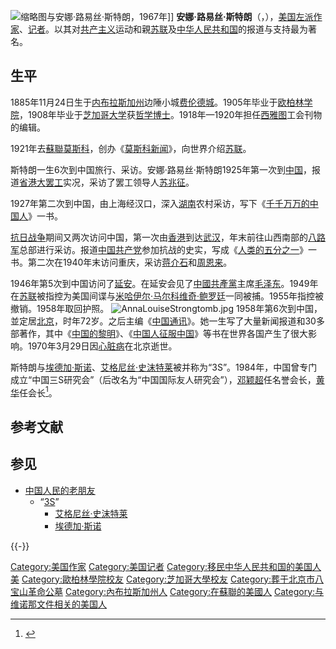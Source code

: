 {{Infobox_Person
|name=安娜·路易絲·斯特朗
|image=Anna Louise Strong NYWTS.jpg
|caption= 安娜·路易丝·斯特朗，1937年
|birth_date={{birth date|1885|11|24}}
|birth_place={{USA}}[[内布拉斯加州|内布拉斯加州]][[费伦德城|费伦德城]]
|education=[[欧柏林学院|欧柏林学院]]<br>[[芝加哥大学|芝加哥大学]]哲学博士
|date of death={{death date and age|1970|3|29|1885|11|24}}
|place of death={{PRC}}[[北京|北京]]
}}
[[File:1967-12_1967年_毛泽东与安娜·斯特朗.jpg|缩略图]]与安娜·路易丝·斯特朗，1967年]]
'''安娜·路易丝·斯特朗'''（{{lang-en|Anna Louise Strong}}，{{bd|1885年|11月24日|1970年|3月29日|catIdx=S}}），[[美国|美国]][[左派|左派]][[作家|作家]]、[[记者|记者]]。以其对[[共产主义|共产主义]]运动和親[[苏联|苏联]]及[[中华人民共和国|中华人民共和国]]的报道与支持最为著名。

==生平==
1885年11月24日生于[[内布拉斯加州|内布拉斯加州]]边陲小城[[费伦德城|费伦德城]]。1905年毕业于[[欧柏林学院|欧柏林学院]]，1908年毕业于[[芝加哥大学|芝加哥大学]]获[[哲学博士|哲学博士]]。1918年—1920年担任[[西雅图|西雅图]]工会刊物的编辑。

1921年去[[蘇聯|蘇聯]][[莫斯科|莫斯科]]，创办《[[莫斯科新闻|莫斯科新闻]]》，向世界介绍[[苏联|苏联]]。

斯特朗一生6次到中国旅行、采访。安娜·路易丝·斯特朗1925年第一次到[[中国|中国]]，报道[[省港大罢工|省港大罢工]]实况，采访了罢工领导人[[苏兆征|苏兆征]]。

1927年第二次到中国，由上海经汉口，深入[[湖南|湖南]]农村采访，写下《[[千千万万的中国人|千千万万的中国人]]》一书。

[[抗日战争|抗日战争]]期间又两次访问中国，第一次由[[香港|香港]]到达[[武汉|武汉]]，年末前往山西南部的[[八路军|八路军]]总部进行采访。报道[[中国共产党|中国共产党]]参加抗战的史实，写成《[[人类的五分之一|人类的五分之一]]》一书。第二次在1940年末访问重庆，采访[[蒋介石|蒋介石]]和[[周恩来|周恩来]]。

1946年第5次到中国访问了[[延安|延安]]。在延安会见了[[中國共產黨|中國共產黨]]主席[[毛泽东|毛泽东]]。1949年在[[苏联|苏联]]被指控为美国间谍与[[米哈伊尔·马尔科维奇·鲍罗廷|米哈伊尔·马尔科维奇·鲍罗廷]]一同被捕。1955年指控被撤销。1958年取回护照。
[[File:AnnaLouiseStrongtomb.jpg|thumb]]
1958年第6次到中国，並定居[[北京|北京]]，时年72岁。之后主编《[[中国通讯|中国通讯]]》。她一生写了大量新闻报道和30多部著作，其中《[[中国的黎明|中国的黎明]]》、《[[中国人征服中国|中国人征服中国]]》等书在世界各国产生了很大影响。1970年3月29日因[[心脏病|心脏病]]在北京逝世。

斯特朗与[[埃德加·斯诺|埃德加·斯诺]]、[[艾格尼丝·史沫特莱|艾格尼丝·史沫特莱]]被并称为“3S”。1984年，中国曾专门成立“中国三S研究会”（后改名为“中国国际友人研究会”），[[邓颖超|邓颖超]]任名誉会长，[[黄华_(1913年)|黄华]]任会长<ref>{{cite news|author=方可成|title=谁是“中国人民的老朋友”|url=http://www.infzm.com/content/55879|accessdate=2011-03-24|newspaper=南方周末|date=2011-03-03|deadurl=yes|archiveurl=https://archive.is/20130103172605/http://www.infzm.com/content/55879|archivedate=2013-01-03}}</ref>。

== 参考文献 ==
{{Reflist}}

== 参见 ==
{{Portal box|人物|美国|共产主义|苏联|中国共产党}}
* [[中国人民的老朋友|中国人民的老朋友]]
** “[[3S|3S]]”
*** [[艾格尼丝·史沫特莱|艾格尼丝·史沫特莱]]
*** [[埃德加·斯诺|埃德加·斯诺]]

{{-}}
{{文革时期中国外交}}
{{Authority control}}

{{DEFAULTSORT:Strong, Anna Louise}}
[[Category:美国作家|Category:美国作家]]
[[Category:美国记者|Category:美国记者]]
[[Category:移民中华人民共和国的美国人|Category:移民中华人民共和国的美国人]]
[[Category:中国人民的老朋友|美]]
[[Category:歐柏林學院校友|Category:歐柏林學院校友]]
[[Category:芝加哥大學校友|Category:芝加哥大學校友]]
[[Category:葬于北京市八宝山革命公墓|Category:葬于北京市八宝山革命公墓]]
[[Category:內布拉斯加州人|Category:內布拉斯加州人]]
[[Category:在蘇聯的美國人|Category:在蘇聯的美國人]]
[[Category:与维诺那文件相关的美国人|Category:与维诺那文件相关的美国人]]